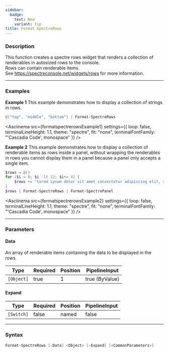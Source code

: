 ```yaml
---
sidebar:
  badge:
    text: New
    variant: tip
title: Format-SpectreRows
---
```









### Description

This function creates a spectre rows widget that renders a collection of renderables in autosized rows to the console.  
Rows can contain renderable items.  
See https://spectreconsole.net/widgets/rows for more information.



---


### Examples


**Example 1**
This example demonstrates how to display a collection of strings in rows.



```powershell
@("top", "middle", "bottom") | Format-SpectreRows
```
<Asciinema
    src={formatspectrerowsExample1}
    settings={{
        loop: false,
        terminalLineHeight: 1.1,
        theme: "spectre",
        fit: "none",
        terminalFontFamily: "'Cascadia Code', monospace"
    }}
/>


**Example 2**
This example demonstrates how to display a collection of renderable items as rows inside a panel, without wrapping the renderables in rows you cannot display them in a panel because a panel only accepts a single item.



```powershell
$rows = @()
for ($i = 0; $i -lt 12; $i+= 4) {
    $rows += "lorem ipsum dolor sit amet consectetur adipiscing elit, sed do eiusmod tempor incididunt ut labore et dolore magna aliqua. Ut enim ad minim veniam, quis nostrud exercitation ullamco laboris nisi ut aliquip ex ea commodo consequat. Duis aute irure dolor in reprehenderit in voluptate velit esse cillum dolore eu fugiat nulla pariatur excepteur sint occaecat cupidatat non proident sunt in culpa" | Format-SpectrePadded -Left $i -Top 0 -Bottom 0 -Right 0
}
$rows | Format-SpectreRows | Format-SpectrePanel
```
<Asciinema
    src={formatspectrerowsExample2}
    settings={{
        loop: false,
        terminalLineHeight: 1.1,
        theme: "spectre",
        fit: "none",
        terminalFontFamily: "'Cascadia Code', monospace"
    }}
/>


---


### Parameters
#### **Data**

An array of renderable items containing the data to be displayed in the rows.






|Type      |Required|Position|PipelineInput |
|----------|--------|--------|--------------|
|`[Object]`|true    |1       |true (ByValue)|



#### **Expand**




|Type      |Required|Position|PipelineInput|
|----------|--------|--------|-------------|
|`[Switch]`|false   |named   |false        |





---


### Syntax
```powershell
Format-SpectreRows [-Data] <Object> [-Expand] [<CommonParameters>]
```
